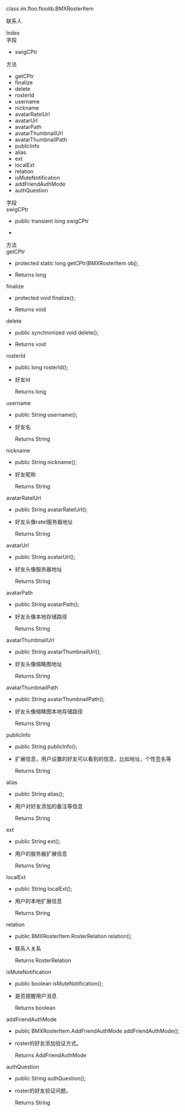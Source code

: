 <link rel="stylesheet" type="text/css" href="https://docs.qnsdk.com/styles/doc-v4-api.css" />
<div class="rtc-doc rtc-doc-page" id="rtc-doc">
<section class="rtc-doc-panel rtc-doc-describe rtc-doc-note">
                <p>class im.floo.floolib.BMXRosterItem</p>
                <p>联系人</p>
</section>
            <div class="rtc-doc-page-wrap">Index</div>
<section class="rtc-doc-panel">
        <div class="rtc-doc-page-title">字段</div>
        <ul class="rtc-doc-catalogue">
                <li><a onClick='document.location.replace(`${document.location.protocol}//${document.location.host}${document.location.pathname}${document.location.search}#swigCPtr`)'>swigCPtr</a></li>
        </ul>
        <div class="rtc-doc-page-title">方法</div>
        <ul class="rtc-doc-catalogue">
                <li><a onClick='document.location.replace(`${document.location.protocol}//${document.location.host}${document.location.pathname}${document.location.search}#getCPtr`)'>getCPtr</a></li>
                <li><a onClick='document.location.replace(`${document.location.protocol}//${document.location.host}${document.location.pathname}${document.location.search}#finalize`)'>finalize</a></li>
                <li><a onClick='document.location.replace(`${document.location.protocol}//${document.location.host}${document.location.pathname}${document.location.search}#delete`)'>delete</a></li>
                <li><a onClick='document.location.replace(`${document.location.protocol}//${document.location.host}${document.location.pathname}${document.location.search}#rosterId`)'>rosterId</a></li>
                <li><a onClick='document.location.replace(`${document.location.protocol}//${document.location.host}${document.location.pathname}${document.location.search}#username`)'>username</a></li>
                <li><a onClick='document.location.replace(`${document.location.protocol}//${document.location.host}${document.location.pathname}${document.location.search}#nickname`)'>nickname</a></li>
                <li><a onClick='document.location.replace(`${document.location.protocol}//${document.location.host}${document.location.pathname}${document.location.search}#avatarRatelUrl`)'>avatarRatelUrl</a></li>
                <li><a onClick='document.location.replace(`${document.location.protocol}//${document.location.host}${document.location.pathname}${document.location.search}#avatarUrl`)'>avatarUrl</a></li>
                <li><a onClick='document.location.replace(`${document.location.protocol}//${document.location.host}${document.location.pathname}${document.location.search}#avatarPath`)'>avatarPath</a></li>
                <li><a onClick='document.location.replace(`${document.location.protocol}//${document.location.host}${document.location.pathname}${document.location.search}#avatarThumbnailUrl`)'>avatarThumbnailUrl</a></li>
                <li><a onClick='document.location.replace(`${document.location.protocol}//${document.location.host}${document.location.pathname}${document.location.search}#avatarThumbnailPath`)'>avatarThumbnailPath</a></li>
                <li><a onClick='document.location.replace(`${document.location.protocol}//${document.location.host}${document.location.pathname}${document.location.search}#publicInfo`)'>publicInfo</a></li>
                <li><a onClick='document.location.replace(`${document.location.protocol}//${document.location.host}${document.location.pathname}${document.location.search}#alias`)'>alias</a></li>
                <li><a onClick='document.location.replace(`${document.location.protocol}//${document.location.host}${document.location.pathname}${document.location.search}#ext`)'>ext</a></li>
                <li><a onClick='document.location.replace(`${document.location.protocol}//${document.location.host}${document.location.pathname}${document.location.search}#localExt`)'>localExt</a></li>
                <li><a onClick='document.location.replace(`${document.location.protocol}//${document.location.host}${document.location.pathname}${document.location.search}#relation`)'>relation</a></li>
                <li><a onClick='document.location.replace(`${document.location.protocol}//${document.location.host}${document.location.pathname}${document.location.search}#isMuteNotification`)'>isMuteNotification</a></li>
                <li><a onClick='document.location.replace(`${document.location.protocol}//${document.location.host}${document.location.pathname}${document.location.search}#addFriendAuthMode`)'>addFriendAuthMode</a></li>
                <li><a onClick='document.location.replace(`${document.location.protocol}//${document.location.host}${document.location.pathname}${document.location.search}#authQuestion`)'>authQuestion</a></li>
        </ul>
</section>
<div class="rtc-doc-page-wrap">字段</div>
<section class="rtc-doc-panel">
<div class="rtc-doc-page-title rtc-doc-antor" id="swigCPtr">swigCPtr</div>
<ul class="rtc-doc-page-container">
        <li class="rtc-doc-sign-signature">public transient long swigCPtr</li>
    </li>
<li class="rtc-doc-page-description">
    <div class="rtc-doc-desc-wrap">
        <p></p>
    </div>
</li>
</ul>
</section>
<div class="rtc-doc-page-wrap">方法</div>
<section class="rtc-doc-panel">
<div class="rtc-doc-page-title rtc-doc-antor" id="getCPtr">getCPtr</div>
<ul class="rtc-doc-page-container">
        <li class="rtc-doc-sign-signature">
protected static long getCPtr(BMXRosterItem obj);</li>
    </li>
<li class="rtc-doc-page-description">
    <div class="rtc-doc-desc-wrap">
        <p></p>
    </div>
    <div class="rtc-doc-returns-title">Returns <span>long</span></div>
</li>
</ul>
</section>
<section class="rtc-doc-panel">
<div class="rtc-doc-page-title rtc-doc-antor" id="finalize">finalize</div>
<ul class="rtc-doc-page-container">
        <li class="rtc-doc-sign-signature">
protected void finalize();</li>
    </li>
<li class="rtc-doc-page-description">
    <div class="rtc-doc-desc-wrap">
        <p></p>
    </div>
    <div class="rtc-doc-returns-title">Returns <span>void</span></div>
</li>
</ul>
</section>
<section class="rtc-doc-panel">
<div class="rtc-doc-page-title rtc-doc-antor" id="delete">delete</div>
<ul class="rtc-doc-page-container">
        <li class="rtc-doc-sign-signature">
public synchronized void delete();</li>
    </li>
<li class="rtc-doc-page-description">
    <div class="rtc-doc-desc-wrap">
        <p></p>
    </div>
    <div class="rtc-doc-returns-title">Returns <span>void</span></div>
</li>
</ul>
</section>
<section class="rtc-doc-panel">
<div class="rtc-doc-page-title rtc-doc-antor" id="rosterId">rosterId</div>
<ul class="rtc-doc-page-container">
        <li class="rtc-doc-sign-signature">
public long rosterId();</li>
    </li>
<li class="rtc-doc-page-description">
    <div class="rtc-doc-desc-wrap">
        <p>好友Id</p>
    </div>
    <div class="rtc-doc-returns-title">Returns <span>long</span></div>
</li>
</ul>
</section>
<section class="rtc-doc-panel">
<div class="rtc-doc-page-title rtc-doc-antor" id="username">username</div>
<ul class="rtc-doc-page-container">
        <li class="rtc-doc-sign-signature">
public String username();</li>
    </li>
<li class="rtc-doc-page-description">
    <div class="rtc-doc-desc-wrap">
        <p>好友名</p>
    </div>
    <div class="rtc-doc-returns-title">Returns <span>String</span></div>
</li>
</ul>
</section>
<section class="rtc-doc-panel">
<div class="rtc-doc-page-title rtc-doc-antor" id="nickname">nickname</div>
<ul class="rtc-doc-page-container">
        <li class="rtc-doc-sign-signature">
public String nickname();</li>
    </li>
<li class="rtc-doc-page-description">
    <div class="rtc-doc-desc-wrap">
        <p>好友昵称</p>
    </div>
    <div class="rtc-doc-returns-title">Returns <span>String</span></div>
</li>
</ul>
</section>
<section class="rtc-doc-panel">
<div class="rtc-doc-page-title rtc-doc-antor" id="avatarRatelUrl">avatarRatelUrl</div>
<ul class="rtc-doc-page-container">
        <li class="rtc-doc-sign-signature">
public String avatarRatelUrl();</li>
    </li>
<li class="rtc-doc-page-description">
    <div class="rtc-doc-desc-wrap">
        <p>好友头像ratel服务器地址</p>
    </div>
    <div class="rtc-doc-returns-title">Returns <span>String</span></div>
</li>
</ul>
</section>
<section class="rtc-doc-panel">
<div class="rtc-doc-page-title rtc-doc-antor" id="avatarUrl">avatarUrl</div>
<ul class="rtc-doc-page-container">
        <li class="rtc-doc-sign-signature">
public String avatarUrl();</li>
    </li>
<li class="rtc-doc-page-description">
    <div class="rtc-doc-desc-wrap">
        <p>好友头像服务器地址</p>
    </div>
    <div class="rtc-doc-returns-title">Returns <span>String</span></div>
</li>
</ul>
</section>
<section class="rtc-doc-panel">
<div class="rtc-doc-page-title rtc-doc-antor" id="avatarPath">avatarPath</div>
<ul class="rtc-doc-page-container">
        <li class="rtc-doc-sign-signature">
public String avatarPath();</li>
    </li>
<li class="rtc-doc-page-description">
    <div class="rtc-doc-desc-wrap">
        <p>好友头像本地存储路径</p>
    </div>
    <div class="rtc-doc-returns-title">Returns <span>String</span></div>
</li>
</ul>
</section>
<section class="rtc-doc-panel">
<div class="rtc-doc-page-title rtc-doc-antor" id="avatarThumbnailUrl">avatarThumbnailUrl</div>
<ul class="rtc-doc-page-container">
        <li class="rtc-doc-sign-signature">
public String avatarThumbnailUrl();</li>
    </li>
<li class="rtc-doc-page-description">
    <div class="rtc-doc-desc-wrap">
        <p>好友头像缩略图地址</p>
    </div>
    <div class="rtc-doc-returns-title">Returns <span>String</span></div>
</li>
</ul>
</section>
<section class="rtc-doc-panel">
<div class="rtc-doc-page-title rtc-doc-antor" id="avatarThumbnailPath">avatarThumbnailPath</div>
<ul class="rtc-doc-page-container">
        <li class="rtc-doc-sign-signature">
public String avatarThumbnailPath();</li>
    </li>
<li class="rtc-doc-page-description">
    <div class="rtc-doc-desc-wrap">
        <p>好友头像缩略图本地存储路径</p>
    </div>
    <div class="rtc-doc-returns-title">Returns <span>String</span></div>
</li>
</ul>
</section>
<section class="rtc-doc-panel">
<div class="rtc-doc-page-title rtc-doc-antor" id="publicInfo">publicInfo</div>
<ul class="rtc-doc-page-container">
        <li class="rtc-doc-sign-signature">
public String publicInfo();</li>
    </li>
<li class="rtc-doc-page-description">
    <div class="rtc-doc-desc-wrap">
        <p>扩展信息，用户设置的好友可以看到的信息，比如地址，个性签名等</p>
    </div>
    <div class="rtc-doc-returns-title">Returns <span>String</span></div>
</li>
</ul>
</section>
<section class="rtc-doc-panel">
<div class="rtc-doc-page-title rtc-doc-antor" id="alias">alias</div>
<ul class="rtc-doc-page-container">
        <li class="rtc-doc-sign-signature">
public String alias();</li>
    </li>
<li class="rtc-doc-page-description">
    <div class="rtc-doc-desc-wrap">
        <p>用户对好友添加的备注等信息</p>
    </div>
    <div class="rtc-doc-returns-title">Returns <span>String</span></div>
</li>
</ul>
</section>
<section class="rtc-doc-panel">
<div class="rtc-doc-page-title rtc-doc-antor" id="ext">ext</div>
<ul class="rtc-doc-page-container">
        <li class="rtc-doc-sign-signature">
public String ext();</li>
    </li>
<li class="rtc-doc-page-description">
    <div class="rtc-doc-desc-wrap">
        <p>用户的服务器扩展信息</p>
    </div>
    <div class="rtc-doc-returns-title">Returns <span>String</span></div>
</li>
</ul>
</section>
<section class="rtc-doc-panel">
<div class="rtc-doc-page-title rtc-doc-antor" id="localExt">localExt</div>
<ul class="rtc-doc-page-container">
        <li class="rtc-doc-sign-signature">
public String localExt();</li>
    </li>
<li class="rtc-doc-page-description">
    <div class="rtc-doc-desc-wrap">
        <p>用户的本地扩展信息</p>
    </div>
    <div class="rtc-doc-returns-title">Returns <span>String</span></div>
</li>
</ul>
</section>
<section class="rtc-doc-panel">
<div class="rtc-doc-page-title rtc-doc-antor" id="relation">relation</div>
<ul class="rtc-doc-page-container">
        <li class="rtc-doc-sign-signature">
public BMXRosterItem.RosterRelation relation();</li>
    </li>
<li class="rtc-doc-page-description">
    <div class="rtc-doc-desc-wrap">
        <p>联系人关系</p>
    </div>
    <div class="rtc-doc-returns-title">Returns <span>RosterRelation</span></div>
</li>
</ul>
</section>
<section class="rtc-doc-panel">
<div class="rtc-doc-page-title rtc-doc-antor" id="isMuteNotification">isMuteNotification</div>
<ul class="rtc-doc-page-container">
        <li class="rtc-doc-sign-signature">
public boolean isMuteNotification();</li>
    </li>
<li class="rtc-doc-page-description">
    <div class="rtc-doc-desc-wrap">
        <p>是否提醒用户消息</p>
    </div>
    <div class="rtc-doc-returns-title">Returns <span>boolean</span></div>
</li>
</ul>
</section>
<section class="rtc-doc-panel">
<div class="rtc-doc-page-title rtc-doc-antor" id="addFriendAuthMode">addFriendAuthMode</div>
<ul class="rtc-doc-page-container">
        <li class="rtc-doc-sign-signature">
public BMXRosterItem.AddFriendAuthMode addFriendAuthMode();</li>
    </li>
<li class="rtc-doc-page-description">
    <div class="rtc-doc-desc-wrap">
        <p>roster的好友添加验证方式。</p>
    </div>
    <div class="rtc-doc-returns-title">Returns <span>AddFriendAuthMode</span></div>
</li>
</ul>
</section>
<section class="rtc-doc-panel">
<div class="rtc-doc-page-title rtc-doc-antor" id="authQuestion">authQuestion</div>
<ul class="rtc-doc-page-container">
        <li class="rtc-doc-sign-signature">
public String authQuestion();</li>
    </li>
<li class="rtc-doc-page-description">
    <div class="rtc-doc-desc-wrap">
        <p>roster的好友验证问题。</p>
    </div>
    <div class="rtc-doc-returns-title">Returns <span>String</span></div>
</li>
</ul>
</section>
</div>


